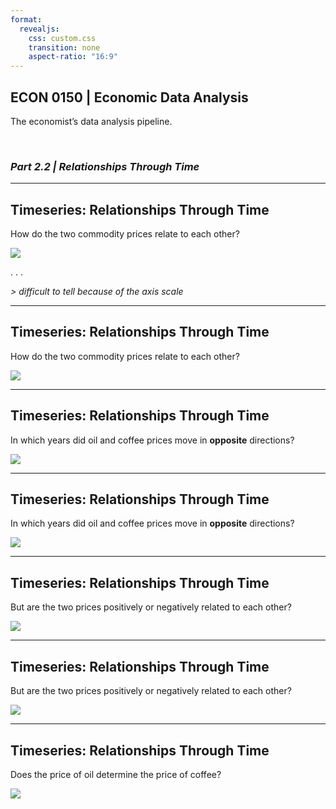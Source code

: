 ```yaml
---
format:
  revealjs:
    css: custom.css
    transition: none
    aspect-ratio: "16:9"
---
```


## ECON 0150 | Economic Data Analysis {.center}
<p class="subheader">The economist's data analysis pipeline.</p>

<br> 

### *Part 2.2 | Relationships Through Time*

---

## Timeseries: Relationships Through Time
<p class="subheader">How do the two commodity prices relate to each other?</p>

![](i_alt/15.png)

. . .

*> difficult to tell because of the axis scale*

---

## Timeseries: Relationships Through Time
<p class="subheader">How do the two commodity prices relate to each other?</p>

![](i_alt/16.png)

---

## Timeseries: Relationships Through Time
<p class="subheader">In which years did oil and coffee prices move in **opposite** directions?</p>

![](i_alt/16.png)

---

## Timeseries: Relationships Through Time
<p class="subheader">In which years did oil and coffee prices move in **opposite** directions?</p>

![](i_alt/17.png)

---

## Timeseries: Relationships Through Time
<p class="subheader">But are the two prices positively or negatively related to each other?</p>

![](i_alt/16.png)

---

## Timeseries: Relationships Through Time
<p class="subheader">But are the two prices positively or negatively related to each other?</p>

![](i_alt/18.png)

---

## Timeseries: Relationships Through Time
<p class="subheader">Does the price of oil determine the price of coffee?</p>

![](i_alt/18.png)
